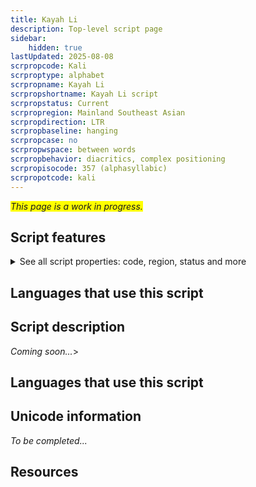 ```yaml
---
title: Kayah Li
description: Top-level script page
sidebar:
    hidden: true
lastUpdated: 2025-08-08
scrpropcode: Kali
scrproptype: alphabet
scrpropname: Kayah Li
scrpropshortname: Kayah Li script
scrpropstatus: Current
scrpropregion: Mainland Southeast Asian
scrpropdirection: LTR
scrpropbaseline: hanging
scrpropcase: no
scrpropwspace: between words
scrpropbehavior: diacritics, complex positioning
scrpropisocode: 357 (alphasyllabic)
scrpropotcode: kali
---
```


<span style='background-color:yellow'>_This page is a work in progress._</span>


## Script features

<details>
<summary> See all script properties: code, region, status and more</summary>
<ScriptInfo />
</details>

## Languages that use this script

<WsList script='Kali' wsMax='5' />

## Script description

_Coming soon..._>

## Languages that use this script

<WsList script='Kali' wsMax='5' />

## Unicode information

_To be completed..._

## Resources

<ScriptResources detailSummary='seemore' />


